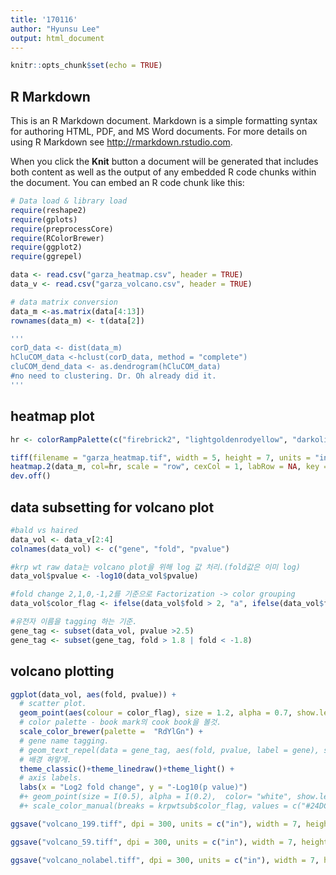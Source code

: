 ```yaml
---
title: '170116'
author: "Hyunsu Lee"
output: html_document
---
```


```r
knitr::opts_chunk$set(echo = TRUE)
```

## R Markdown

This is an R Markdown document. Markdown is a simple formatting syntax for authoring HTML, PDF, and MS Word documents. For more details on using R Markdown see <http://rmarkdown.rstudio.com>.

When you click the **Knit** button a document will be generated that includes both content as well as the output of any embedded R code chunks within the document. You can embed an R code chunk like this:

```r
# Data load & library load
require(reshape2)
require(gplots)
require(preprocessCore)
require(RColorBrewer)
require(ggplot2)
require(ggrepel)

data <- read.csv("garza_heatmap.csv", header = TRUE)
data_v <- read.csv("garza_volcano.csv", header = TRUE)
```

```r
# data matrix conversion
data_m <-as.matrix(data[4:13])
rownames(data_m) <- t(data[2])
```

```r
'''
corD_data <- dist(data_m)
hCluCOM_data <-hclust(corD_data, method = "complete")
cluCOM_dend_data <- as.dendrogram(hCluCOM_data)
#no need to clustering. Dr. Oh already did it.
'''
```

## heatmap plot
```r
hr <- colorRampPalette(c("firebrick2", "lightgoldenrodyellow", "darkolivegreen4"))(n = 299)

tiff(filename = "garza_heatmap.tif", width = 5, height = 7, units = "in", res=300)
heatmap.2(data_m, col=hr, scale = "row", cexCol = 1, labRow = NA, key = TRUE, keysize = 1.5, trace = "none", density.info = "none", dendrogram = "none", Rowv=FALSE, Colv = FALSE)
dev.off() 
```

## data subsetting for volcano plot
```r
#bald vs haired
data_vol <- data_v[2:4]
colnames(data_vol) <- c("gene", "fold", "pvalue")

#krp wt raw data는 volcano plot을 위해 log 값 처리.(fold값은 이미 log)
data_vol$pvalue <- -log10(data_vol$pvalue)

#fold change 2,1,0,-1,2를 기준으로 Factorization -> color grouping 
data_vol$color_flag <- ifelse(data_vol$fold > 2, "a", ifelse(data_vol$fold < -2, "f", ifelse(data_vol$fold > 1, "b", ifelse(data_vol$fold < -1, "e", ifelse(data_vol$fold > 0, "c", "d")))))

#유전자 이름을 tagging 하는 기준. 
gene_tag <- subset(data_vol, pvalue >2.5)
gene_tag <- subset(gene_tag, fold > 1.8 | fold < -1.8)
```

## volcano plotting
```r
ggplot(data_vol, aes(fold, pvalue)) +
  # scatter plot.
  geom_point(aes(colour = color_flag), size = 1.2, alpha = 0.7, show.legend = FALSE) +
  # color palette - book mark의 cook book을 볼것.
  scale_color_brewer(palette =  "RdYlGn") +
  # gene name tagging. 
  # geom_text_repel(data = gene_tag, aes(fold, pvalue, label = gene), show.legend = FALSE, colour = "black") +
  # 배경 하얗게.
  theme_classic()+theme_linedraw()+theme_light() +
  # axis labels.
  labs(x = "Log2 fold change", y = "-Log10(p value)") 
  #+ geom_point(size = I(0.5), alpha = I(0.2),  color= "white", show.legend = FALSE)
  #+ scale_color_manual(breaks = krpwtsub$color_flag, values = c("#24DC1F", "#8DFF54", "#A0BE1E","#F2CB20", "#CC401C", "#FF0A0C")) +

ggsave("volcano_199.tiff", dpi = 300, units = c("in"), width = 7, height = 5) # p_value 2.5를 기준

ggsave("volcano_59.tiff", dpi = 300, units = c("in"), width = 7, height = 5) # p_value 2.5, fold 1.8를 기준

ggsave("volcano_nolabel.tiff", dpi = 300, units = c("in"), width = 7, height = 5) # text_repel 주석처리
```
